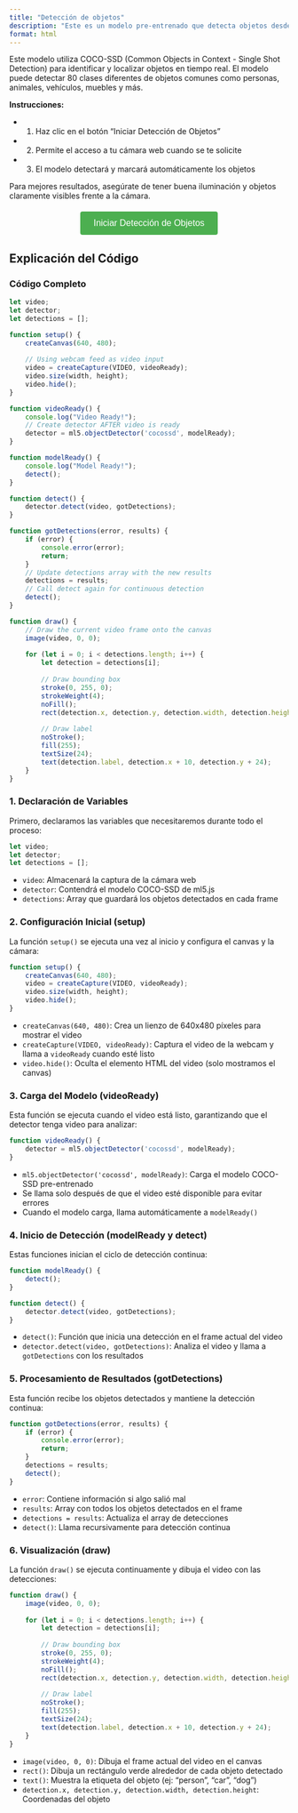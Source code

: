 ```yaml
---
title: "Detección de objetos"
description: "Este es un modelo pre-entrenado que detecta objetos desde una imagen o un video incluyendo videos en vivo como los una webcam."
format: html
---
```


Este modelo utiliza COCO-SSD (Common Objects in Context - Single Shot Detection) para identificar y localizar objetos en tiempo real. El modelo puede detectar 80 clases diferentes de objetos comunes como personas, animales, vehículos, muebles y más.

**Instrucciones:**

- 1. Haz clic en el botón "Iniciar Detección de Objetos"

- 2. Permite el acceso a tu cámara web cuando se te solicite

- 3. El modelo detectará y marcará automáticamente los objetos

::: {.callout-note}
Para mejores resultados, asegúrate de tener buena iluminación y objetos claramente visibles frente a la cámara.
:::

<div id="button-container" style="text-align: center; margin: 20px 0;">
  <button id="start-button" style="padding: 12px 24px; font-size: 16px; background-color: #4CAF50; color: white; border: none; border-radius: 4px; cursor: pointer;">
    Iniciar Detección de Objetos
  </button>
  <button id="stop-button" style="display: none; padding: 12px 24px; font-size: 16px; background-color: #f44336; color: white; border: none; border-radius: 4px; cursor: pointer;">
    Detener Detección
  </button>
  <p id="status-message" style="margin-top: 10px; font-style: italic; color: #666;"></p>
</div>

<div id="p5-sketch" style="display: none; text-align: center;">
  <div id="canvas-container" style="display: inline-block;"></div>
</div>

<script src="https://cdn.jsdelivr.net/npm/p5@1.11.7/lib/p5.js"></script>
<script src="https://unpkg.com/ml5@0.12.2/dist/ml5.min.js"></script>

<script>
// Wait for ml5 to be fully loaded
window.addEventListener('load', function() {
    // Extra check to ensure ml5 is available
    if (typeof ml5 === 'undefined') {
        console.error('ml5 is not loaded');
        return;
    }

    const startButton = document.getElementById('start-button');
    const stopButton = document.getElementById('stop-button');
    const statusMessage = document.getElementById('status-message');
    const sketchContainer = document.getElementById('p5-sketch');
    let sketchStarted = false;
    let p5Instance = null;
    let videoStream = null;

    startButton.addEventListener('click', function() {
        if (sketchStarted) return;
        
        sketchStarted = true;
        startButton.style.display = 'none';
        stopButton.style.display = 'inline-block';
        statusMessage.textContent = 'Cargando modelo...';
        
        // Show the canvas container
        sketchContainer.style.display = 'block';

        const sketch = (p) => {
            let video;
            let detector;
            let detections = [];

            p.setup = function() {
                p.createCanvas(640, 480);

                // Using webcam feed as video input, hiding html element to avoid duplicate with canvas
                video = p.createCapture(p.VIDEO, videoReady);
                video.size(p.width, p.height);
                video.hide();
                videoStream = video;
            }

            function videoReady() {
                console.log("Video Ready!");
                statusMessage.textContent = 'Video listo, cargando modelo...';
                // Create detector AFTER video is ready
                detector = ml5.objectDetector('cocossd', modelReady);
            }

            function modelReady() {
                console.log("Model Ready!");
                statusMessage.textContent = '¡Modelo cargado! Mostrando detección...';
                statusMessage.style.color = '#4CAF50';
                detect();
            }

            function detect() {
                detector.detect(video, gotDetections);
            }

            // Callback function is called each time the object detector finishes processing a frame.
            function gotDetections(error, results) {
                if (error) {
                    console.error(error);
                    return;
                }
                // Update detections array with the new results
                detections = results;
                // Call detect again for continuous detection
                detect();
            }

            p.draw = function() {
                // Draw the current video frame onto the canvas.
                p.image(video, 0, 0);

                for (let i = 0; i < detections.length; i += 1) {
                    let detection = detections[i];

                    // Draw bounding box
                    p.stroke(0, 255, 0);
                    p.strokeWeight(4);
                    p.noFill();
                    p.rect(
                        detection.x,
                        detection.y,
                        detection.width,
                        detection.height
                    );

                    // Draw label
                    p.noStroke();
                    p.fill(255);
                    p.textSize(24);
                    p.text(detection.label, detection.x + 10, detection.y + 24);
                }
            }
        };
        p5Instance = new p5(sketch, 'canvas-container');
    });

    stopButton.addEventListener('click', function() {
        // Stop the video stream
        if (videoStream) {
            videoStream.remove();
            videoStream = null;
        }
        
        // Remove the p5 instance
        if (p5Instance) {
            p5Instance.remove();
            p5Instance = null;
        }
        
        // Hide canvas and reset UI
        sketchContainer.style.display = 'none';
        stopButton.style.display = 'none';
        startButton.style.display = 'inline-block';
        statusMessage.textContent = '';
        sketchStarted = false;
    });
});

</script>

## Explicación del Código

### Código Completo

```javascript
let video;
let detector;
let detections = [];

function setup() {
    createCanvas(640, 480);
    
    // Using webcam feed as video input
    video = createCapture(VIDEO, videoReady);
    video.size(width, height);
    video.hide();
}

function videoReady() {
    console.log("Video Ready!");
    // Create detector AFTER video is ready
    detector = ml5.objectDetector('cocossd', modelReady);
}

function modelReady() {
    console.log("Model Ready!");
    detect();
}

function detect() {
    detector.detect(video, gotDetections);
}

function gotDetections(error, results) {
    if (error) {
        console.error(error);
        return;
    }
    // Update detections array with the new results
    detections = results;
    // Call detect again for continuous detection
    detect();
}

function draw() {
    // Draw the current video frame onto the canvas
    image(video, 0, 0);
    
    for (let i = 0; i < detections.length; i++) {
        let detection = detections[i];
        
        // Draw bounding box
        stroke(0, 255, 0);
        strokeWeight(4);
        noFill();
        rect(detection.x, detection.y, detection.width, detection.height);
        
        // Draw label
        noStroke();
        fill(255);
        textSize(24);
        text(detection.label, detection.x + 10, detection.y + 24);
    }
}
```

### 1. Declaración de Variables

Primero, declaramos las variables que necesitaremos durante todo el proceso:

```javascript
let video;
let detector;
let detections = [];
```

- `video`: Almacenará la captura de la cámara web
- `detector`: Contendrá el modelo COCO-SSD de ml5.js
- `detections`: Array que guardará los objetos detectados en cada frame

### 2. Configuración Inicial (setup)

La función `setup()` se ejecuta una vez al inicio y configura el canvas y la cámara:

```javascript
function setup() {
    createCanvas(640, 480);
    video = createCapture(VIDEO, videoReady);
    video.size(width, height);
    video.hide();
}
```

- `createCanvas(640, 480)`: Crea un lienzo de 640x480 píxeles para mostrar el video
- `createCapture(VIDEO, videoReady)`: Captura el video de la webcam y llama a `videoReady` cuando esté listo
- `video.hide()`: Oculta el elemento HTML del video (solo mostramos el canvas)

### 3. Carga del Modelo (videoReady)

Esta función se ejecuta cuando el video está listo, garantizando que el detector tenga video para analizar:

```javascript
function videoReady() {
    detector = ml5.objectDetector('cocossd', modelReady);
}
```

- `ml5.objectDetector('cocossd', modelReady)`: Carga el modelo COCO-SSD pre-entrenado
- Se llama solo después de que el video esté disponible para evitar errores
- Cuando el modelo carga, llama automáticamente a `modelReady()`

### 4. Inicio de Detección (modelReady y detect)

Estas funciones inician el ciclo de detección continua:

```javascript
function modelReady() {
    detect();
}

function detect() {
    detector.detect(video, gotDetections);
}
```

- `detect()`: Función que inicia una detección en el frame actual del video
- `detector.detect(video, gotDetections)`: Analiza el video y llama a `gotDetections` con los resultados

### 5. Procesamiento de Resultados (gotDetections)

Esta función recibe los objetos detectados y mantiene la detección continua:

```javascript
function gotDetections(error, results) {
    if (error) {
        console.error(error);
        return;
    }
    detections = results;
    detect();
}
```

- `error`: Contiene información si algo salió mal
- `results`: Array con todos los objetos detectados en el frame
- `detections = results`: Actualiza el array de detecciones
- `detect()`: Llama recursivamente para detección continua

### 6. Visualización (draw)

La función `draw()` se ejecuta continuamente y dibuja el video con las detecciones:

```javascript
function draw() {
    image(video, 0, 0);
    
    for (let i = 0; i < detections.length; i++) {
        let detection = detections[i];
        
        // Draw bounding box
        stroke(0, 255, 0);
        strokeWeight(4);
        noFill();
        rect(detection.x, detection.y, detection.width, detection.height);
        
        // Draw label
        noStroke();
        fill(255);
        textSize(24);
        text(detection.label, detection.x + 10, detection.y + 24);
    }
}
```

- `image(video, 0, 0)`: Dibuja el frame actual del video en el canvas
- `rect()`: Dibuja un rectángulo verde alrededor de cada objeto detectado
- `text()`: Muestra la etiqueta del objeto (ej: "person", "car", "dog")
- `detection.x, detection.y, detection.width, detection.height`: Coordenadas del objeto

</script>